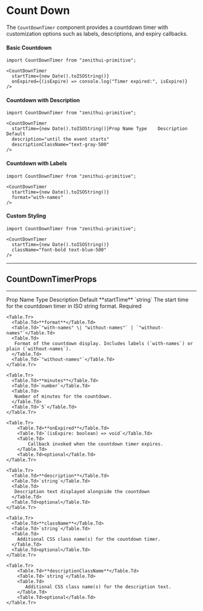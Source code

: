 
# Count Down

The `CountDownTimer` component provides a countdown timer with customization options such as labels, descriptions, and expiry callbacks.

#### Basic Countdown

```tsx
import CountDownTimer from "zenithui-primitive";

<CountDownTimer
  startTime={new Date().toISOString()}
  onExpired={(isExpire) => console.log("Timer expired:", isExpire)}
/>
```

#### Countdown with Description

```tsx
import CountDownTimer from "zenithui-primitive";

<CountDownTimer
  startTime={new Date().toISOString()}Prop Name	Type	Description	Default
  description="until the event starts"
  descriptionClassName="text-gray-500"
/>
```

#### Countdown with Labels

```tsx
import CountDownTimer from "zenithui-primitive";

<CountDownTimer
  startTime={new Date().toISOString()}
  format="with-names"
/>
```

#### Custom Styling

```tsx
import CountDownTimer from "zenithui-primitive";

<CountDownTimer
  startTime={new Date().toISOString()}
  className="font-bold text-blue-500"
/>
```

---

## CountDownTimerProps

---

<Table>
  <thead>
    <Table.Tr>
      <Table.Th>Prop Name </Table.Th>
      <Table.Th>Type</Table.Th>
      <Table.Th>Description</Table.Th>
      <Table.Th>Default</Table.Th>
    </Table.Tr>
  </thead>
  <tbody>
    <Table.Tr>
      <Table.Td>**startTime**</Table.Td>
      <Table.Td>`string`</Table.Td>
      <Table.Td>The start time for the countdown timer in ISO string format.</Table.Td>
      <Table.Td>Required</Table.Td>
    </Table.Tr>

    <Table.Tr>
      <Table.Td>**format**</Table.Td>
      <Table.Td>`"with-names" \| "without-names"` | `"without-names"`</Table.Td>
      <Table.Td>
       Format of the countdown display. Includes labels (`with-names`) or plain (`without-names`).
      </Table.Td>
      <Table.Td>`"without-names"`</Table.Td>
    </Table.Tr>

    <Table.Tr>
      <Table.Td>**minutes**</Table.Td>
      <Table.Td>`number`</Table.Td>
      <Table.Td>
       Number of minutes for the countdown.
      </Table.Td>
      <Table.Td>`5`</Table.Td>
    </Table.Tr>

    <Table.Tr>
        <Table.Td>**onExpired**</Table.Td>
        <Table.Td>`(isExpire: boolean) => void`</Table.Td>
        <Table.Td>
            Callback invoked when the countdown timer expires.
        </Table.Td>
        <Table.Td>optional</Table.Td>
    </Table.Tr>

    <Table.Tr>
      <Table.Td>**description**</Table.Td>
      <Table.Td>`string`</Table.Td>
      <Table.Td>
       Description text displayed alongside the countdown
      </Table.Td>
      <Table.Td>optional</Table.Td>
    </Table.Tr>

    <Table.Tr>
      <Table.Td>**className**</Table.Td>
      <Table.Td>`string`</Table.Td>
      <Table.Td>
        Additional CSS class name(s) for the countdown timer.
      </Table.Td>
      <Table.Td>optional</Table.Td>
    </Table.Tr>

    <Table.Tr>
        <Table.Td>**descriptionClassName**</Table.Td>
        <Table.Td>`string`</Table.Td>
        <Table.Td>
           Additional CSS class name(s) for the description text.
        </Table.Td>
        <Table.Td>optional</Table.Td>
    </Table.Tr>

  </tbody>
</Table>
